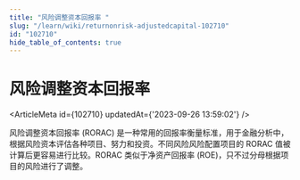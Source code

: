 ```yaml
---
title: "风险调整资本回报率 "
slug: "/learn/wiki/returnonrisk-adjustedcapital-102710"
id: "102710"
hide_table_of_contents: true
---
```



# 风险调整资本回报率 

<ArticleMeta id={102710} updatedAt={'2023-09-26 13:59:02'} />
<div className='border-solid border-b border-t-0 my-4 border-[var(--ifm-color-gray-300)]' />

风险调整资本回报率 (RORAC) 是一种常用的回报率衡量标准，用于金融分析中，根据风险资本评估各种项目、努力和投资。不同风险风险配置项目的 RORAC 值被计算后更容易进行比较。RORAC 类似于净资产回报率 (ROE)，只不过分母根据项目的风险进行了调整。
